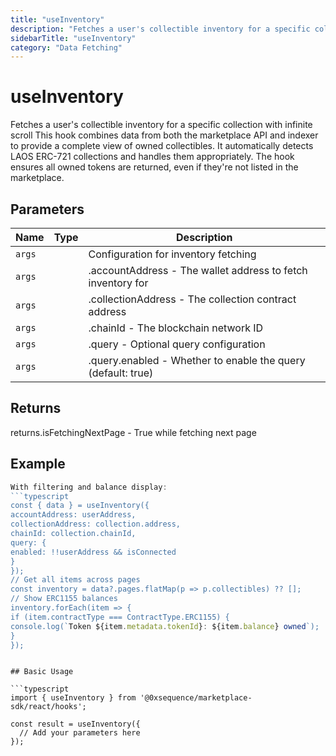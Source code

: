 ```yaml
---
title: "useInventory"
description: "Fetches a user's collectible inventory for a specific collection with infinite scroll This hook combines data from both the marketplace API and indexer to provide a complete view of owned collectibles. It automatically detects LAOS ERC-721 collections and handles them appropriately. The hook ensures all owned tokens are returned, even if they're not listed in the marketplace."
sidebarTitle: "useInventory"
category: "Data Fetching"
---
```


# useInventory

Fetches a user's collectible inventory for a specific collection with infinite scroll This hook combines data from both the marketplace API and indexer to provide a complete view of owned collectibles. It automatically detects LAOS ERC-721 collections and handles them appropriately. The hook ensures all owned tokens are returned, even if they're not listed in the marketplace.

## Parameters

| Name | Type | Description |
|------|------|-------------|
| `args` |  | Configuration for inventory fetching |
| `args` |  | .accountAddress - The wallet address to fetch inventory for |
| `args` |  | .collectionAddress - The collection contract address |
| `args` |  | .chainId - The blockchain network ID |
| `args` |  | .query - Optional query configuration |
| `args` |  | .query.enabled - Whether to enable the query (default: true) |

## Returns

returns.isFetchingNextPage - True while fetching next page

## Example

```typescript
With filtering and balance display:
```typescript
const { data } = useInventory({
accountAddress: userAddress,
collectionAddress: collection.address,
chainId: collection.chainId,
query: {
enabled: !!userAddress && isConnected
}
});
// Get all items across pages
const inventory = data?.pages.flatMap(p => p.collectibles) ?? [];
// Show ERC1155 balances
inventory.forEach(item => {
if (item.contractType === ContractType.ERC1155) {
console.log(`Token ${item.metadata.tokenId}: ${item.balance} owned`);
}
});
```
```

## Basic Usage

```typescript
import { useInventory } from '@0xsequence/marketplace-sdk/react/hooks';

const result = useInventory({
  // Add your parameters here
});
```

